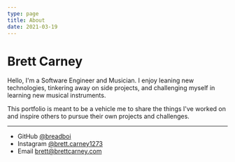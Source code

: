 ```yaml
---
type: page
title: About
date: 2021-03-19
---
```


# Brett Carney

Hello, I'm a Software Engineer and Musician. I enjoy leaning new technologies, tinkering away on side projects, and challenging myself in learning new musical instruments.

This portfolio is meant to be a vehicle me to share the things I've worked on and inspire others to pursue their own projects and challenges.

---

- GitHub [@breadboi](https://github.com/breadboi)
- Instagram [@brett.carney1273]([https://instagram.com/yourname](https://www.instagram.com/brett.carney1273/))
- Email brett@brettcarney.com
